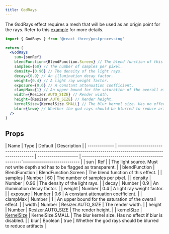 ```yaml
---
title: GodRays
---
```


The GodRays effect requires a mesh that will be used as an origin point for the rays. Refer to this [example](https://github.com/react-spring/@react-three/postprocessing/tree/master/examples/take-control) for more details.

```jsx
import { GodRays } from '@react-three/postprocessing'

return (
  <GodRays
    sun={sunRef}
    blendFunction={BlendFunction.Screen} // The blend function of this effect.
    samples={60} // The number of samples per pixel.
    density={0.96} // The density of the light rays.
    decay={0.9} // An illumination decay factor.
    weight={0.4} // A light ray weight factor.
    exposure={0.6} // A constant attenuation coefficient.
    clampMax={1} // An upper bound for the saturation of the overall effect.
    width={Resizer.AUTO_SIZE} // Render width.
    height={Resizer.AUTO_SIZE} // Render height.
    kernelSize={KernelSize.SMALL} // The blur kernel size. Has no effect if blur is disabled.
    blur={true} // Whether the god rays should be blurred to reduce artifacts.
  />
)
```

## Props

| Name | Type | Default | Description |
| ------------- | ------------------------------------------------------------------------------------------------------------------ | -------------------- | ------------------------------------------------´---------------------------- |
| sun | Ref | | The light source. Must not write depth and has to be flagged as transparent. |
| blendFunction | BlendFunction | BlendFunction.Screen | The blend function of this effect. |
| samples | Number | 60 | The number of samples per pixel. |
| density | Number | 0.96 | The density of the light rays. |
| decay | Number | 0.9 | An illumination decay factor. |
| weight | Number | 0.4 | A light ray weight factor. |
| exposure | Number | 0.6 | A constant attenuation coefficient. |
| clampMax | Number | 1 | An upper bound for the saturation of the overall effect. |
| width | Number | Resizer.AUTO_SIZE | The render width. |
| height | Number | Resizer.AUTO_SIZE | The render height. |
| kernelSize | [KernelSize](https://vanruesc.github.io/postprocessing/public/docs/variable/index.html#static-variable-KernelSize) | KernelSize.SMALL | The blur kernel size. Has no effect if blur is disabled. |
| blur | Boolean | true | Whether the god rays should be blurred to reduce artifacts |
